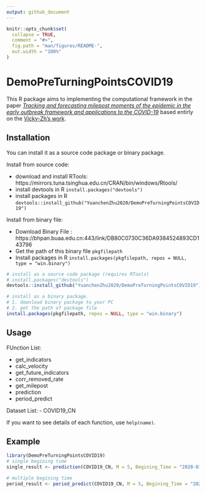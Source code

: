 ```yaml
---
output: github_document
---
```


<!-- README.md is generated from README.Rmd. Please edit that file -->

```r
knitr::opts_chunk$set(
  collapse = TRUE,
  comment = "#>",
  fig.path = "man/figures/README-",
  out.width = "100%"
)
```

# DemoPreTurningPointsCOVID19

<!-- badges: start -->
<!-- badges: end -->

This R package aims to implementing the computational framework in the paper *[Tracking and forecasting milepost moments of the epidemic in the early outbreak framework and applications to the COVID-19](https://www.medrxiv.org/content/10.1101/2020.03.21.20040139v1.full.pdf+html)* based entirly on the [Vicky-Zh's work](https://github.com/Vicky-Zh/Tracking_and_forecasting_milepost_moments_of_COVID-19.git).

## Installation

You can install it as a source code package or binary package.

Install from source code:

- download and install RTools: https://mirrors.tuna.tsinghua.edu.cn/CRAN/bin/windows/Rtools/
- install devtools in R `install.packages("devtools")`
- install packages in R `devtools::install_github("YuanchenZhu2020/DemoPreTurningPointsCOVID19")`


Install from binary file:

- Download Binary File : https://bhpan.buaa.edu.cn:443/link/DB80C0730C36DA9384524893CD143796
- Get the path of this binary file `pkgfilepath`
- Install packages in R `install.packages(pkgfilepath, repos = NULL, type = "win.binary")`


``` r
# install as a source code package (requires RTools)
# install.packages("devtools")
devtools::install_github("YuanchenZhu2020/DemoPreTurningPointsCOVID19")

# install as a binary package.
# 1. download binary package to your PC
# 2. get the path of package file
install.packages(pkgfilepath, repos = NULL, type = "win.binary")
```

## Usage

FUnction List:

  - get_indicators
  - calc_velocity
  - get_future_indicators
  - corr_removed_rate
  - get_milepost
  - prediction
  - period_predict

Dataset List:
  - COVID19_CN

If you want to see details of each function, use `help(name)`.

## Example


```r
library(DemoPreTurningPointsCOVID19)
# single begining time
single_result <- prediction(COVID19_CN, M = 5, Begining_Time = "2020-01-29")

# multiple begining time
period_result <- period_predict(COVID19_CN, M = 5, Begining_Time = "2020-01-29", period = 32)
```
